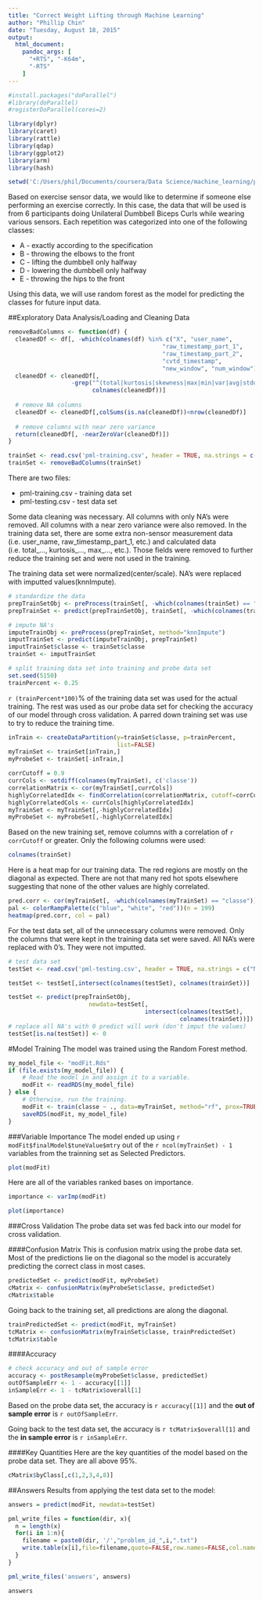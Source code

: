 ```yaml
---
title: "Correct Weight Lifting through Machine Learning"
author: "Phillip Chin"
date: "Tuesday, August 18, 2015"
output:
  html_document:
    pandoc_args: [
      "+RTS", "-K64m",
      "-RTS"
    ]
---
```


```r
#install.packages("doParallel")
#library(doParallel)
#registerDoParallel(cores=2)

library(dplyr)
library(caret)
library(rattle)
library(qdap)
library(ggplot2)
library(arm)
library(hash)

setwd('C:/Users/phil/Documents/coursera/Data Science/machine_learning/predmachlearn031')
```

Based on exercise sensor data, we would like to determine if someone else performing an exercise correctly.  In this case, the data that will be used is from 6 participants doing Unilateral Dumbbell Biceps Curls while wearing various sensors.  Each repetition was categorized into one of the following classes: 

* A - exactly according to the specification
* B - throwing the elbows to the front
* C - lifting the dumbbell only halfway 
* D - lowering the dumbbell only halfway 
* E - throwing the hips to the front 

Using this data, we will use random forest as the model for predicting the classes for future input data. 

##Exploratory Data Analysis/Loading and Cleaning Data
```r
removeBadColumns <- function(df) {
  cleanedDf <- df[, -which(colnames(df) %in% c("X", "user_name", 
                                            "raw_timestamp_part_1", 
                                            "raw_timestamp_part_2", 
                                            "cvtd_timestamp",
                                            "new_window", "num_window"))]
  cleanedDf <- cleanedDf[, 
                  -grep("^(total|kurtosis|skewness|max|min|var|avg|stddev)", 
                        colnames(cleanedDf))]
  
  # remove NA columns
  cleanedDf <- cleanedDf[,colSums(is.na(cleanedDf))<nrow(cleanedDf)]
  
  # remove columns with near zero variance
  return(cleanedDf[, -nearZeroVar(cleanedDf)])
}

trainSet <- read.csv('pml-training.csv', header = TRUE, na.strings = c("NA", "#DIV/0!", ""))
trainSet <- removeBadColumns(trainSet)
```
There are two files:

* pml-training.csv - training data set
* pml-testing.csv - test data set

Some data cleaning was necessary.  All columns with only NA's were removed.  All columns with a near zero variance were also removed.  In the training data set, there are some extra non-sensor measurement data (i.e. user_name, raw_timestamp_part_1, etc.) and calculated data (i.e. total_..., kurtosis_..., max_..., etc.).  Those fields were removed to further reduce the training set and were not used in the training.  

The training data set were normalized(center/scale). NA's were replaced with imputted values(knnImpute). 
```r
# standardize the data
prepTrainSetObj <- preProcess(trainSet[, -which(colnames(trainSet) == "classe")], method=c("center", "scale"))
prepTrainSet <- predict(prepTrainSetObj, trainSet[, -which(colnames(trainSet) == "classe")])

# impute NA's
imputeTrainObj <- preProcess(prepTrainSet, method="knnImpute")
imputTrainSet <- predict(imputeTrainObj, prepTrainSet)
imputTrainSet$classe <- trainSet$classe
trainSet <- imputTrainSet
```

```r
# split training data set into training and probe data set 
set.seed(5150)
trainPercent <- 0.25
```
`r (trainPercent*100)`% of the training data set was used for the actual training.  The rest was used as our probe data set for checking the accuracy of our model through cross validation. A parred down training set was use to try to reduce the training time.
```r
inTrain <- createDataPartition(y=trainSet$classe, p=trainPercent, 
                               list=FALSE)
myTrainSet <- trainSet[inTrain,]
myProbeSet <- trainSet[-inTrain,]
```

```r
corrCutoff = 0.9
currCols <- setdiff(colnames(myTrainSet), c('classe'))
correlationMatrix <- cor(myTrainSet[,currCols])
highlyCorrelatedIdx <- findCorrelation(correlationMatrix, cutoff=corrCutoff)
highlyCorrelatedCols <- currCols[highlyCorrelatedIdx]
myTrainSet <- myTrainSet[,-highlyCorrelatedIdx]
myProbeSet <- myProbeSet[,-highlyCorrelatedIdx]
```
Based on the new training set, remove columns with a correlation of `r corrCutoff` or greater. Only the following columns were used:
```r
colnames(trainSet)
```

Here is a heat map for our training data. The red regions are mostly on the diagonal as expected. There are not that many red hot spots elsewhere suggesting that none of the other values are highly correlated.
```r
pred.corr <- cor(myTrainSet[, -which(colnames(myTrainSet) == "classe")])
pal <- colorRampPalette(c("blue", "white", "red"))(n = 199)
heatmap(pred.corr, col = pal)
```

For the test data set, all of the unnecessary columns were removed. Only the columns that were kept in the training data set were saved.  All NA's were replaced with 0's. They were not imputted.
```r
# test data set
testSet <- read.csv('pml-testing.csv', header = TRUE, na.strings = c("NA", "#DIV/0!", ""))

testSet <- testSet[,intersect(colnames(testSet), colnames(trainSet))]

testSet <- predict(prepTrainSetObj, 
                       newdata=testSet[,
                                       intersect(colnames(testSet), 
                                                 colnames(trainSet))])
# replace all NA's with 0 predict will work (don't imput the values)
testSet[is.na(testSet)] <- 0
```

#Model Training
The model was trained using the Random Forest method. 
```r
my_model_file <- "modFit.Rds"
if (file.exists(my_model_file)) {
    # Read the model in and assign it to a variable.
    modFit <- readRDS(my_model_file)
} else {
    # Otherwise, run the training.
    modFit <- train(classe ~ ., data=myTrainSet, method="rf", prox=TRUE)
    saveRDS(modFit, my_model_file)
}
```

###Variable Importance
The model ended up using `r modFit$finalModel$tuneValue$mtry` out of the `r ncol(myTrainSet) - 1` variables from the trainning set as Selected Predictors. 
```r
plot(modFit)
```

Here are all of the variables ranked bases on importance.
```r
importance <- varImp(modFit)
```

```r
plot(importance)
```

###Cross Validation
The probe data set was fed back into our model for cross validation.

####Confusion Matrix
This is confusion matrix using the probe data set.  Most of the predictions lie on the diagonal so the model is accurately predicting the correct class in most cases.

```r
predictedSet <- predict(modFit, myProbeSet)
cMatrix <- confusionMatrix(myProbeSet$classe, predictedSet)
cMatrix$table
```

Going back to the training set, all predictions are along the diagonal.
```r
trainPredictedSet <- predict(modFit, myTrainSet)
tcMatrix <- confusionMatrix(myTrainSet$classe, trainPredictedSet)
tcMatrix$table
```

####Accuracy
```r
# check accuracy and out of sample error
accuracy <- postResample(myProbeSet$classe, predictedSet)
outOfSampleErr <- 1 - accuracy[[1]]
inSampleErr <- 1 - tcMatrix$overall[1]
```
Based on the probe data set, the accuracy is `r accuracy[[1]]` and the **out of sample error** is `r outOfSampleErr`.

Going back to the test data set, the accuracy is `r tcMatrix$overall[1]` and the **in sample error** is `r inSampleErr`.

####Key Quantities
Here are the key quantities of the model based on the probe data set.  They are all above 95%.
```r
cMatrix$byClass[,c(1,2,3,4,8)]
```

##Answers
Results from applying the test data set to the model:
```r
answers = predict(modFit, newdata=testSet)

pml_write_files = function(dir, x){
  n = length(x)
  for(i in 1:n){
    filename = paste0(dir, '/',"problem_id_",i,".txt")
    write.table(x[i],file=filename,quote=FALSE,row.names=FALSE,col.names=FALSE)
  }
}

pml_write_files('answers', answers)
```

```r
answers
```